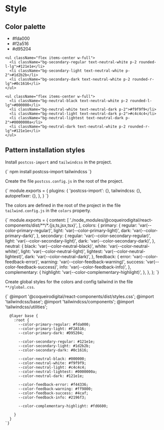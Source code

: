 
<Meta title="Introduction/Style" />

# Style

## Color palette

<Unstyled>
  <div className="p-4 flex flex-col gap-4 font-semibold border shadow-xl rounded-lg mb-8">
    <ul className="flex items-center w-full">
      <li className="bg-primary-regular text-neutral-white p-2 rounded-l-lg">#fda000</li>
      <li className="bg-primary-light text-neutral-white p-2">#f2a516</li>
      <li className="bg-primary-dark text-neutral-white p-2 rounded-r-lg">#d95204</li>
    </ul>

    <ul className="flex items-center w-full">
      <li className="bg-secondary-regular text-neutral-white p-2 rounded-l-lg">#121e1e</li>
      <li className="bg-secondary-light text-neutral-white p-2">#1d2b2b</li>
      <li className="bg-secondary-dark text-neutral-white p-2 rounded-r-lg">#0c1616</li>
    </ul>

    <ul className="flex items-center w-full">
      <li className="bg-neutral-black text-neutral-white p-2 rounded-l-lg">#000000</li>
      <li className="bg-neutral-white text-neutral-dark p-2">#f9f9f9</li>
      <li className="bg-neutral-light text-neutral-dark p-2">#c4c4c4</li>
      <li className="bg-neutral-lightest text-neutral-dark p-2">#0000000a</li>
      <li className="bg-neutral-dark text-neutral-white p-2 rounded-r-lg">#121e1e</li>
    </ul>
  </div>
</Unstyled>

## Pattern installation styles

Install `postcss-import` and `tailwindcss` in the project.

<Unstyled>
  <Copy language='bash'>
    {`
      npm install postcss-import tailwindcss
    `}
  </Copy>
</Unstyled>

Create the file `postcss.config.js` in the root of the project.

<Unstyled>
  <Copy language='yaml'>
    {`
      module.exports = {
        plugins: {
          'postcss-import': {},
          tailwindcss: {},
          autoprefixer: {},
        },
      }
    `}
  </Copy>
</Unstyled>

The colors are defined in the root of the project in the file `tailwind.config.js` in the `colors` property.

<Unstyled>
  <Copy language='yaml'>
    {`
      module.exports = {
        content: [
          './node_modules/@coqueirodigital/react-components/dist/**/*.{js,ts,jsx,tsx}',
        ],
        colors: {
          primary: {
            regular: 'var(--color-primary-regular)',
            light: 'var(--color-primary-light)',
            dark: 'var(--color-primary-dark)',
          },
          secondary: {
            regular: 'var(--color-secondary-regular)',
            light: 'var(--color-secondary-light)',
            dark: 'var(--color-secondary-dark)',
          },
          neutral: {
            black: 'var(--color-neutral-black)',
            white: 'var(--color-neutral-white)',
            light: 'var(--color-neutral-light)',
            lightest: 'var(--color-neutral-lightest)',
            dark: 'var(--color-neutral-dark)',
          },
          feedback: {
            error: 'var(--color-feedback-error)',
            warning: 'var(--color-feedback-warning)',
            success: 'var(--color-feedback-success)',
            info: 'var(--color-feedback-info)',
          },
          complementary: {
            highlight: 'var(--color-complementary-highlight)',
          },
        },
      };
    `}
  </Copy>
</Unstyled>

Create global styles for the colors and config tailwind in the file `**/global.css`.

<Unstyled>
  <Copy language='yaml'>
    {`
      @import '@coqueirodigital/react-components/dist/styles.css';
      @import 'tailwindcss/base';
      @import 'tailwindcss/components';
      @import 'tailwindcss/utilities';
      
      @layer base {
        :root {
          --color-primary-regular: #fda000;
          --color-primary-light: #F2A516;
          --color-primary-dark: #D95204;

          --color-secondary-regular: #121e1e;
          --color-secondary-light: #1d2b2b;
          --color-secondary-dark: #0c1616;

          --color-neutral-black: #000000;
          --color-neutral-white: #f9f9f9;
          --color-neutral-light: #c4c4c4;
          --color-neutral-lightest: #0000000a;
          --color-neutral-dark: #121e1e;

          --color-feedback-error: #f44336;
          --color-feedback-warning: #ff9800;
          --color-feedback-success: #4caf;
          --color-feedback-info: #2196f3;

          --color-complementary-highlight: #fd6600;

        }
      }
    `}
  </Copy>
</Unstyled>
